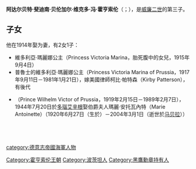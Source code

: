 {{Otheruses|普魯士的阿達爾貝特}}
{{unreferenced|time=2014-10-03T10:19:58+00:00}}
{{Infobox royalty
| name        = 阿达尔贝特王子
| image       = Preussen Adalbert von.jpg
| image_size  = 250px
| spouse      = {{link-en|阿德爾海德公主 (薩克森-邁寧根)|Princess Adelheid of Saxe-Meiningen|薩克森-邁寧根的阿德爾海德公主}}
| issue       = 維多利亞·瑪麗娜公主<br>威廉·維克托王子
| house       = [[霍亨索伦王朝|霍亨索伦王朝]]
| father      = 德意志皇帝[[威廉二世_(德国)|威廉二世]]
| mother      = [[什勒斯維希-霍爾斯坦的奧古斯塔·維多利亞|奧古斯塔·維多利亞]]
| full name   = Adalbert Ferdinand Berengar Viktor
| birth_date  = {{Birth date|1884|7|14|df=y}}
| birth_place = {{flag|German Empire}}[[波茨坦|波茨坦]][[大理石宮|大理石宮]]
| death_date  = {{Death date and age|1948|9|22|1884|7|14|df=y}}
| death_place = {{SUI}}[[拉图尔德佩勒|拉图尔德佩勒]]
}}

'''阿达尔贝特·斐迪南·贝伦加尔·维克多·冯·霍亨索伦'''（{{lang-de|Adalbert Ferdinand Berengar Viktor von Hohenzollern}}；{{bd|1884年|7月14日|1948年|9月22日}}），是[[威廉二世_(德国)|威廉二世]]的第三子。

== 子女 ==
他在1914年娶{{link-en|阿德爾海德公主 (薩克森-邁寧根)|Princess Adelheid of Saxe-Meiningen|薩克森-邁寧根的阿德爾海德公主}}为妻，有2女1子：
*維多利亞·瑪麗娜公主（Princess Victoria Marina，胎死腹中的女兒，1915年9月4日）
*普魯士的維多利亞·瑪麗娜公主（Princess Victoria Marina of Prussia，1917年9月11日－1981年1月21日），嫁美國律師柯比·帕特森（Kirby Patterson），有後代
*{{link-en|威廉·維克托王子 (普魯士)|Prince Wilhelm Victor of Prussia|威廉·維克托王子}}（Prince Wilhelm Victor of Prussia，1919年2月15日－1989年2月7日），1944年7月20日於[[多瑙艾辛根|多瑙艾辛根]]娶{{link-en|奧約斯王朝|House of Hoyos|奧約斯}}伯爵夫人瑪麗·安托瓦內特（Marie Antoinette）（1920年6月27日（生於{{link-en|霍恩图尔姆|Hohenthurm}}）－2004年3月1日（逝世於[[马贝拉|马贝拉]]））
                                                                                                                                                      {{Authority control}}
{{DEFAULTSORT: Adalbert}}
[[Category:霍亨索伦王朝|Category:霍亨索伦王朝]]
[[Category:波茨坦人|Category:波茨坦人]]
[[category:德意志帝國海軍人物|category:德意志帝國海軍人物]]
[[Category:黑鷹勳章持有人|Category:黑鷹勳章持有人]]